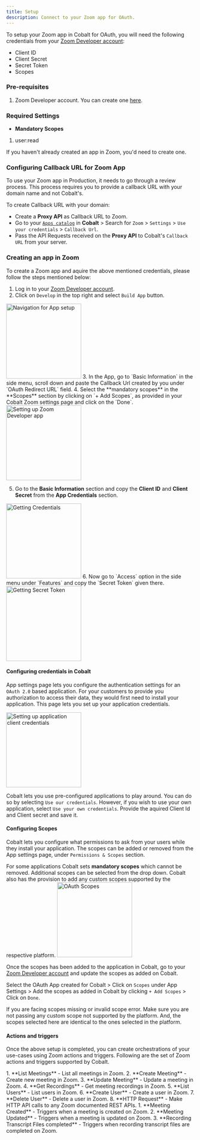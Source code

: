 ```yaml
---
title: Setup
description: Connect to your Zoom app for OAuth.
---
```

To setup your Zoom app in Cobalt for OAuth, you will need the following credentials from your [Zoom Developer account](https://marketplace.zoom.us/user/build):
- Client ID
- Client Secret
- Secret Token
- Scopes

### Pre-requisites

1. Zoom Developer account. You can create one [here](https://zoom.us/signup#/signup).

### Required Settings

* **Mandatory Scopes** 
1. user:read

<Info>If you haven't already created an app in Zoom, you'd need to create one.</Info>

### Configuring Callback URL for Zoom App

To use your Zoom app in Production, it needs to go through a review process. This process requires you to provide a callback URL with your domain name and not Cobalt's.

To create Callback URL with your domain:
- Create a **Proxy API** as Callback URL to Zoom.
- Go to your [`Apps catalog`](https://app.gocobalt.io/apps) in **Cobalt** > Search for `Zoom` > `Settings` > `Use your credentials` > `Callback Url`.
- Pass the API Requests received on the **Proxy API** to Cobalt's `Callback URL` from your server.

### Creating an app in Zoom

To create a Zoom app and aquire the above mentioned credentials, please follow the steps mentioned below:

1. Log in to your [Zoom Developer account](https://marketplace.zoom.us/user/build).
2. Click on `Develop` in the top right and select `Build App` button.
<img height="200" src="/images/Zoom/zoom_navigation.png" alt="Navigation for App setup"/>
3. In the App, go to `Basic Information` in the side menu, scroll down and paste the Callback Url created by you under `OAuth Redirect URL` field. 
4. Select the **mandatory scopes** in the **Scopes** section by clicking on `+ Add Scopes`, as provided in your Cobalt Zoom settings page and click on the `Done`.
<img height="200" src="/images/Zoom/zoom_config.png" alt="Setting up Zoom Developer app"/>

5. Go to the **Basic Information** section and copy the **Client ID** and **Client Secret** from the **App Credentials** section.
<img height="200" src="/images/Zoom/zoom_credentials.png" alt="Getting Credentials"/>
6. Now go to `Access` option in the side menu under `Features` and copy the `Secret Token` given there.
<img height="200" src="/images/Zoom/zoom_token.png" alt="Getting Secret Token"/>

#### Configuring credentials in Cobalt
App settings page lets you configure the authentication settings for an `OAuth 2.0` based application. For your customers to provide you authorization to access their data,
they would first need to install your application. This page lets you set up your application credentials.

<img height="200" src="/images/Zoom/zoom-cobalt.png" alt="Setting up application client credentials"/>

Cobalt lets you use pre-configured applications to play around. You can do so by selecting `Use our credentials`. However, if you wish to use your own application,
select `Use your own credentials`. Provide the aquired Client Id and Client secret and save it.

#### Configuring Scopes
Cobalt lets you configure what permissions to ask from your users while they install your application. The scopes can be added or removed from the App settings page, under `Permissions & Scopes`
section. 

For some applications Cobalt sets **mandatory scopes** which cannot be removed. Additional scopes can be selected from the drop down. Cobalt also has the provision to add any 
custom scopes supported by the respective platform.
<img height="200" src="/images/Zoom/zoom_scopes.png" alt="OAuth Scopes"/>

Once the scopes has been added to the application in Cobalt, go to your [Zoom Developer account](https://marketplace.zoom.us/user/build) and update the scopes as added on Cobalt.

Select the OAuth App created for Cobalt > Click on `Scopes` under App Settings > Add the scopes as added in Cobalt by clicking `+ Add Scopes` > Click on `Done`. 

<Warning>
If you are facing scopes missing or invalid scope error. Make sure you are not passing any custom scope not supported by the platform. And, the scopes selected here are
identical to the ones selected in the platform.
</Warning>

#### Actions and triggers
Once the above setup is completed, you can create orchestrations of your use-cases using Zoom actions and triggers. Following are the set of Zoom actions and triggers
supported by Cobalt.

<Tabs>
  <Tab title="Actions">
  <AccordionGroup>
  <Accordion title="Meeting">
     1. **List Meetings** - List all meetings in Zoom.
     2. **Create Meeting** - Create new meeting in Zoom.
     3. **Update Meeting** - Update a meeting in Zoom.
    </Accordion>
    <Accordion title="Meeting Recording">
     4. **Get Recordings** - Get meeting recordings in Zoom.
      </Accordion>
    <Accordion title="Users">
     5. **List Users** - List users in Zoom.
     6. **Create User** - Create a user in Zoom.
     7. **Delete User** - Delete a user in Zoom.
       </Accordion>
    <Accordion title="Others">
     8. **HTTP Request** - Make HTTP API calls to any Zoom documented REST APIs.
  </Accordion>
  </AccordionGroup>
  </Tab>

  <Tab title="Triggers">
         1. **Meeting Created** - Triggers when a meeting is created on Zoom.
         2. **Meeting Updated** - Triggers when a meeting is updated on Zoom.
         3. **Recording Transcript Files completed** - Triggers when recording transcript files are completed on Zoom.
  </Tab>
</Tabs>